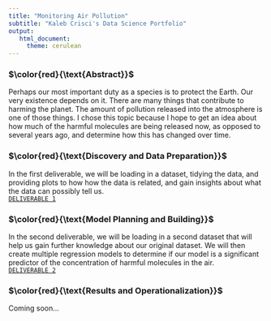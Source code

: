```yaml
---
title: "Monitoring Air Pollution" 
subtitle: "Kaleb Crisci's Data Science Portfolio"
output: 
   html_document: 
     theme: cerulean
---
```


### $\color{red}{\text{Abstract}}$

Perhaps our most important duty as a species is to protect the Earth. Our very existence depends on it. There are many things that contribute to harming the planet. The amount of pollution released into the atmosphere is one of those things. I chose this topic because I hope to get an idea about how much of the harmful molecules are being released now, as opposed to several years ago, and determine how this has changed over time.

### $\color{red}{\text{Discovery and Data Preparation}}$

In the first deliverable, we will be loading in a dataset, tidying the data, and providing plots to how how the data is related, and gain insights about what the data can possibly tell us.  
[`DELIVERABLE 1`](https://introdsci.github.io/DataScience-kcrisci94/deliv1)

### $\color{red}{\text{Model Planning and Building}}$

In the second deliverable, we will be loading in a second dataset that will help us gain further knowledge about our original dataset. We will then create multiple regression models to determine if our model is a significant predictor of the concentration of harmful molecules in the air.  
[`DELIVERABLE 2`](https://introdsci.github.io/DataScience-kcrisci94/deliv2)

### $\color{red}{\text{Results and Operationalization}}$

Coming soon...